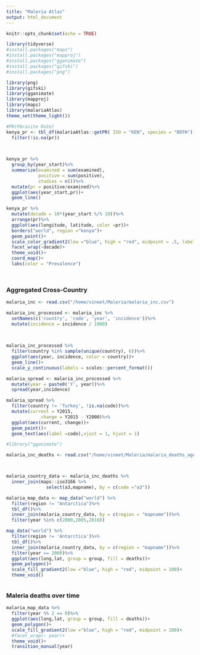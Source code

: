 ```yaml
---
title: "Maleria Atlas"
output: html_document
---
```


```r
knitr::opts_chunk$set(echo = TRUE)
```

```r
library(tidyverse)
#install.packages("maps")
#install.packages("mapproj")
#install.packages("gganimate")
#install.packages("gifski")
#install.packages("png")

library(png)
library(gifski)
library(gganimate)
library(mapproj)
library(maps)
library(malariaAtlas)
theme_set(theme_light())
```

```r
#PR(PArasite Rate)
kenya_pr <- tbl_df(malariaAtlas::getPR( ISO = "KEN", species = "BOTH"))%>%
  filter(!is.na(pr))

  

```

```r
kenya_pr %>%
  group_by(year_start)%>%
  summarize(examined = sum(examined),
            positive = sum(positive),
            studies = n())%>%
  mutate(pr = positive/examined)%>%
  ggplot(aes(year_start,pr))+
  geom_line()

kenya_pr %>%
  mutate(decade = 10*(year_start %/% 10))%>%
  arrange(pr)%>%
  ggplot(aes(longitude, latitude, color =pr))+
  borders("world", region ="kenya")+
  geom_point()+
  scale_color_gradient2(low ="blue", high = "red", midpoint = .5, labels = scales:: percent_format())+
  facet_wrap(~decade)+
  theme_void()+
  coord_map()+
  labs(color = "Prevalence")
  



```

### Aggregated Cross-Country

```r
malaria_inc <- read.csv("/home/vineet/Maleria/malaria_inc.csv")

malaria_inc_processed <- malaria_inc %>%
  setNames(c('country', 'code', 'year', 'incidence'))%>%
  mutate(incidence = incidence / 1000)
  
  

```
```r
malaria_inc_processed %>%
  filter(country %in% sample(unique(country), 6))%>%
  ggplot(aes(year, incidence, color = country))+
  geom_line()+
  scale_y_continuous(labels = scales::percent_format())
```

```r

malaria_spread <- malaria_inc_processed %>%
  mutate(year = paste0('Y', year))%>%
  spread(year,incidence)

malaria_spread %>%
  filter(country != 'Turkey', !is.na(code))%>%
  mutate(current = Y2015,
             change = Y2015 - Y2000)%>%
  ggplot(aes(current, change))+
  geom_point()+
  geom_text(aes(label =code),vjust = 1, hjust = 1)
```


```r

#library("gganimate")

malaria_inc_deaths <- read.csv("/home/vineet/Maleria/malaria_deaths_age.csv")



malaria_country_data <- malaria_inc_deaths %>%
  inner_join(maps::iso3166 %>%
               select(a3,mapname), by = c(code ="a3"))

malaria_map_data <- map_data("world") %>%
  filter(region != "Antarctica")%>%
  tbl_df()%>%
  inner_join(malaria_country_data, by = c(region = "mapname"))%>%
  filter(year %in% c(2000,2005,2010))

map_data("world") %>%
  filter(region != 'Antarctica')%>%
  tbl_df()%>%
  inner_join(malaria_country_data, by = c(region = "mapname"))%>%
  filter(year == 2000)%>%
  ggplot(aes(long,lat, group = group, fill = deaths))+
  geom_polygon()+
  scale_fill_gradient2(low ="blue", high = "red", midpoint = 100)+
  theme_void()

```
```r

```

### Maleria deaths over time

```r

malaria_map_data %>%
  filter(year %% 2 == 0)%>%
  ggplot(aes(long,lat, group = group, fill = deaths))+
  geom_polygon()+
  scale_fill_gradient2(low ="blue", high = "red", midpoint = 100)+
  #facet_wrap(~ year)+
  theme_void()+
  transition_manual(year)
```





